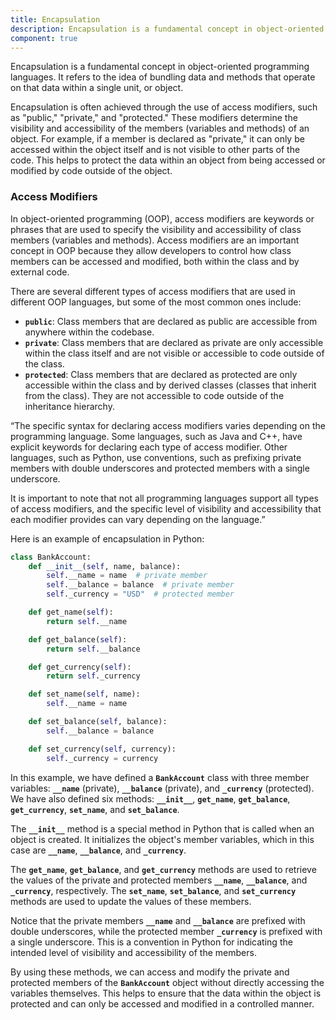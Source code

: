 ```yaml
---
title: Encapsulation
description: Encapsulation is a fundamental concept in object-oriented programming languages. It refers to the idea of bundling data and methods that operate on that data within a single unit, or object.
component: true
---
```


Encapsulation is a fundamental concept in object-oriented programming languages. It refers to the idea of bundling data and methods that operate on that data within a single unit, or object.

Encapsulation is often achieved through the use of access modifiers, such as "public," "private," and "protected." These modifiers determine the visibility and accessibility of the members (variables and methods) of an object. For example, if a member is declared as "private," it can only be accessed within the object itself and is not visible to other parts of the code. This helps to protect the data within an object from being accessed or modified by code outside of the object.

### Access Modifiers

In object-oriented programming (OOP), access modifiers are keywords or phrases that are used to specify the visibility and accessibility of class members (variables and methods). Access modifiers are an important concept in OOP because they allow developers to control how class members can be accessed and modified, both within the class and by external code.

There are several different types of access modifiers that are used in different OOP languages, but some of the most common ones include:

- **`public`**: Class members that are declared as public are accessible from anywhere within the codebase.
- **`private`**: Class members that are declared as private are only accessible within the class itself and are not visible or accessible to code outside of the class.
- **`protected`**: Class members that are declared as protected are only accessible within the class and by derived classes (classes that inherit from the class). They are not accessible to code outside of the inheritance hierarchy.

“The specific syntax for declaring access modifiers varies depending on the programming language. Some languages, such as Java and C++, have explicit keywords for declaring each type of access modifier. Other languages, such as Python, use conventions, such as prefixing private members with double underscores and protected members with a single underscore.

It is important to note that not all programming languages support all types of access modifiers, and the specific level of visibility and accessibility that each modifier provides can vary depending on the language.”

Here is an example of encapsulation in Python:

```python
class BankAccount:
    def __init__(self, name, balance):
        self.__name = name  # private member
        self.__balance = balance  # private member
        self._currency = "USD"  # protected member

    def get_name(self):
        return self.__name

    def get_balance(self):
        return self.__balance

    def get_currency(self):
        return self._currency

    def set_name(self, name):
        self.__name = name

    def set_balance(self, balance):
        self.__balance = balance

    def set_currency(self, currency):
        self._currency = currency
```

In this example, we have defined a **`BankAccount`** class with three member variables: **`__name`** (private), **`__balance`** (private), and **`_currency`** (protected). We have also defined six methods: **`__init__`**, **`get_name`**, **`get_balance`**, **`get_currency`**, **`set_name`**, and **`set_balance`**.

The **`__init__`** method is a special method in Python that is called when an object is created. It initializes the object's member variables, which in this case are **`__name`**, **`__balance`**, and **`_currency`**.

The **`get_name`**, **`get_balance`**, and **`get_currency`** methods are used to retrieve the values of the private and protected members **`__name`**, **`__balance`**, and **`_currency`**, respectively. The **`set_name`**, **`set_balance`**, and **`set_currency`** methods are used to update the values of these members.

Notice that the private members **`__name`** and **`__balance`** are prefixed with double underscores, while the protected member **`_currency`** is prefixed with a single underscore. This is a convention in Python for indicating the intended level of visibility and accessibility of the members.

By using these methods, we can access and modify the private and protected members of the **`BankAccount`** object without directly accessing the variables themselves. This helps to ensure that the data within the object is protected and can only be accessed and modified in a controlled manner.
